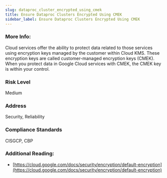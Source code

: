 ```yaml
---
slug: dataproc_cluster_encrypted_using_cmek
title: Ensure Dataproc Clusters Encrypted Using CMEK
sidebar_label: Ensure Dataproc Clusters Encrypted Using CMEK
---
```


### More Info:

Cloud services offer the ability to protect data related to those services using encryption keys managed by the customer within Cloud KMS. These encryption keys are called customer-managed encryption keys (CMEK). When you protect data in Google Cloud services with CMEK, the CMEK key is within your control.

### Risk Level

Medium

### Address

Security, Reliability

### Compliance Standards

CISGCP, CBP

### Additional Reading:

- [https://cloud.google.com/docs/security/encryption/default-encryption](https://cloud.google.com/docs/security/encryption/default-encryption) 

